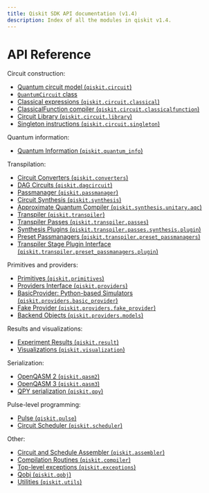 ```yaml
---
title: Qiskit SDK API documentation (v1.4)
description: Index of all the modules in qiskit v1.4.
---
```


<span id="module-qiskit" />

# API Reference

Circuit construction:

*   [Quantum circuit model (`qiskit.circuit`)](circuit)
*   [`QuantumCircuit` class](qiskit.circuit.QuantumCircuit)
*   [Classical expressions (`qiskit.circuit.classical`)](circuit_classical)
*   [ClassicalFunction compiler (`qiskit.circuit.classicalfunction`)](classicalfunction)
*   [Circuit Library (`qiskit.circuit.library`)](circuit_library)
*   [Singleton instructions (`qiskit.circuit.singleton`)](circuit_singleton)

Quantum information:

*   [Quantum Information (`qiskit.quantum_info`)](quantum_info)

Transpilation:

*   [Circuit Converters (`qiskit.converters`)](converters)
*   [DAG Circuits (`qiskit.dagcircuit`)](dagcircuit)
*   [Passmanager (`qiskit.passmanager`)](passmanager)
*   [Circuit Synthesis (`qiskit.synthesis`)](synthesis)
*   [Approximate Quantum Compiler (`qiskit.synthesis.unitary.aqc`)](qiskit.synthesis.unitary.aqc)
*   [Transpiler (`qiskit.transpiler`)](transpiler)
*   [Transpiler Passes (`qiskit.transpiler.passes`)](transpiler_passes)
*   [Synthesis Plugins (`qiskit.transpiler.passes.synthesis.plugin`)](transpiler_synthesis_plugins)
*   [Preset Passmanagers (`qiskit.transpiler.preset_passmanagers`)](transpiler_preset)
*   [Transpiler Stage Plugin Interface (`qiskit.transpiler.preset_passmanagers.plugin`)](transpiler_plugins)

Primitives and providers:

*   [Primitives (`qiskit.primitives`)](primitives)
*   [Providers Interface (`qiskit.providers`)](providers)
*   [BasicProvider: Python-based Simulators (`qiskit.providers.basic_provider`)](providers_basic_provider)
*   [Fake Provider (`qiskit.providers.fake_provider`)](providers_fake_provider)
*   [Backend Objects (`qiskit.providers.models`)](providers_models)

Results and visualizations:

*   [Experiment Results (`qiskit.result`)](result)
*   [Visualizations (`qiskit.visualization`)](visualization)

Serialization:

*   [OpenQASM 2 (`qiskit.qasm2`)](qasm2)
*   [OpenQASM 3 (`qiskit.qasm3`)](qasm3)
*   [QPY serialization (`qiskit.qpy`)](qpy)

Pulse-level programming:

*   [Pulse (`qiskit.pulse`)](pulse)
*   [Circuit Scheduler (`qiskit.scheduler`)](scheduler)

Other:

*   [Circuit and Schedule Assembler (`qiskit.assembler`)](assembler)
*   [Compilation Routines (`qiskit.compiler`)](compiler)
*   [Top-level exceptions (`qiskit.exceptions`)](exceptions)
*   [Qobj (`qiskit.qobj`)](qobj)
*   [Utilities (`qiskit.utils`)](utils)

